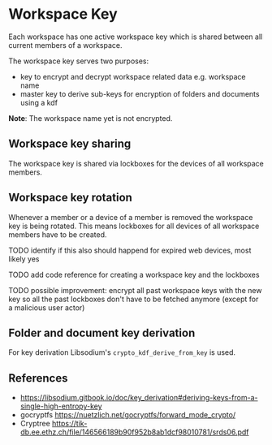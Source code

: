 # Workspace Key

Each workspace has one active workspace key which is shared between all current members of a workspace.

The workspace key serves two purposes:

- key to encrypt and decrypt workspace related data e.g. workspace name
- master key to derive sub-keys for encryption of folders and documents using a kdf

**Note**: The workspace name yet is not encrypted.

## Workspace key sharing

The workspace key is shared via lockboxes for the devices of all workspace members.

## Workspace key rotation

Whenever a member or a device of a member is removed the workspace key is being rotated. This means lockboxes for all devices of all workspace members have to be created.

TODO identify if this also should happend for expired web devices, most likely yes

TODO add code reference for creating a workspace key and the lockboxes

TODO possible improvement: encrypt all past workspace keys with the new key so all the past lockboxes don't have to be fetched anymore (except for a malicious user actor)

## Folder and document key derivation

For key derivation Libsodium's `crypto_kdf_derive_from_key` is used.

## References

- https://libsodium.gitbook.io/doc/key_derivation#deriving-keys-from-a-single-high-entropy-key
- gocryptfs https://nuetzlich.net/gocryptfs/forward_mode_crypto/
- Cryptree https://tik-db.ee.ethz.ch/file/146566189b90f952b8ab1dcf98010781/srds06.pdf
